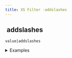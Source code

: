 ```yaml
---
title: XS Filter -addslashes
---
```


## <img src="../assets/docuBadge (11).png" alt="" data-size="line" /> addslashes <a href="#xsaddslashes" id="xsaddslashes"></a>

`value|addslashes`

<details>

<summary>Examples</summary>

```javascript
"O'Reilly"|addslashes    // Returns "O\'Reilly"
'test"quote'|addslashes  // Returns "test\"quote"
```

</details>
